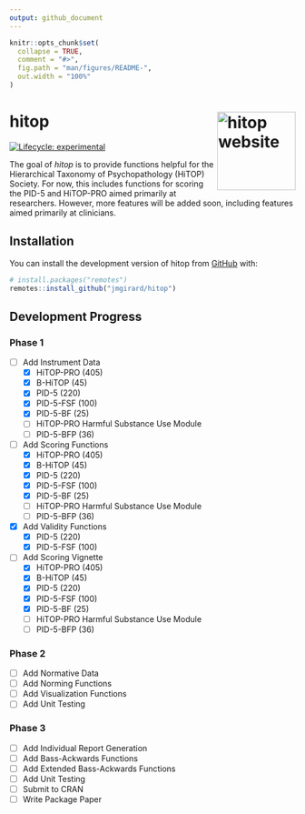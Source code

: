 ```yaml
---
output: github_document
---
```


<!-- README.md is generated from README.Rmd. Please edit that file -->
```r
knitr::opts_chunk$set(
  collapse = TRUE,
  comment = "#>",
  fig.path = "man/figures/README-",
  out.width = "100%"
)
```

# hitop <a href="https://jmgirard.github.io/hitop/"><img src="man/figures/logo.png" align="right" height="138" alt="hitop website" /></a>

<!-- badges: start --> [![Lifecycle:
experimental](https://img.shields.io/badge/lifecycle-experimental-orange.svg)](https://lifecycle.r-lib.org/articles/stages.html#experimental)
<!-- badges: end -->

The goal of *hitop* is to provide functions helpful for the Hierarchical
Taxonomy of Psychopathology (HiTOP) Society. For now, this includes functions
for scoring the PID-5 and HiTOP-PRO aimed primarily at researchers. However,
more features will be added soon, including features aimed primarily at
clinicians.

## Installation

You can install the development version of hitop from
[GitHub](https://github.com/) with:

``` r
# install.packages("remotes")
remotes::install_github("jmgirard/hitop")
```

## Development Progress

### Phase 1

- [ ] Add Instrument Data
  - [x] HiTOP-PRO (405)
  - [x] B-HiTOP (45)
  - [x] PID-5 (220)
  - [x] PID-5-FSF (100)
  - [x] PID-5-BF (25)
  - [ ] HiTOP-PRO Harmful Substance Use Module
  - [ ] PID-5-BFP (36)
- [ ] Add Scoring Functions
  - [x] HiTOP-PRO (405)
  - [x] B-HiTOP (45)
  - [x] PID-5 (220)
  - [x] PID-5-FSF (100)
  - [x] PID-5-BF (25)
  - [ ] HiTOP-PRO Harmful Substance Use Module
  - [ ] PID-5-BFP (36)
- [x] Add Validity Functions
  - [x] PID-5 (220)
  - [x] PID-5-FSF (100)
- [ ] Add Scoring Vignette
  - [x] HiTOP-PRO (405)
  - [x] B-HiTOP (45)
  - [x] PID-5 (220)
  - [x] PID-5-FSF (100)
  - [x] PID-5-BF (25)
  - [ ] HiTOP-PRO Harmful Substance Use Module
  - [ ] PID-5-BFP (36)

### Phase 2

- [ ] Add Normative Data
- [ ] Add Norming Functions
- [ ] Add Visualization Functions
- [ ] Add Unit Testing

### Phase 3

- [ ] Add Individual Report Generation
- [ ] Add Bass-Ackwards Functions
- [ ] Add Extended Bass-Ackwards Functions
- [ ] Add Unit Testing
- [ ] Submit to CRAN
- [ ] Write Package Paper
